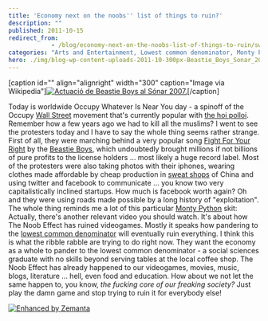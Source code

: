 ```yaml
---
title: 'Economy next on the noobs'' list of things to ruin?'
description: ""
published: 2011-10-15
redirect_from: 
            - /blog/economy-next-on-the-noobs-list-of-things-to-ruin/swizec/2634
categories: "Arts and Entertainment, Lowest common denominator, Monty Python, Newbie, Uncategorized"
hero: ./img/blog-wp-content-uploads-2011-10-300px-Beastie_Boys_Sonar_2007_Barcelona_Catalonia.jpg
---
```

\[caption id=&quot;&quot; align=&quot;alignright&quot; width=&quot;300&quot; caption=&quot;Image via Wikipedia&quot;][![Actuació de Beastie Boys al Sónar 2007.](./img/blog-wp-content-uploads-2011-10-300px-Beastie_Boys_Sonar_2007_Barcelona_Catalonia.jpg "Actuació de Beastie Boys al Sónar 2007.")](http://commons.wikipedia.org/wiki/File:Beastie_Boys_Sonar_2007_Barcelona_Catalonia.jpg)\[/caption]

Today is worldwide Occupy Whatever Is Near You day - a spinoff of the Occupy [Wall Street](<http://maps.google.com/maps?ll=40.7063888889,-74.0094444444&amp;spn=0.01,0.01&amp;q=40.7063888889,-74.0094444444 (Wall%20Street)&amp;t=h> "Wall Street") movement that&#x27;s currently popular with [the hoi polloi](http://en.wikipedia.org/wiki/Hoi_polloi "Hoi polloi"). Remember how a few years ago we had to kill all the muslims? I went to see the protesters today and I have to say the whole thing seems rather strange. First of all, they were marching behind a very popular song [Fight For Your Right](http://en.wikipedia.org/wiki/%28You_Gotta%29_Fight_for_Your_Right_%28To_Party%21%29 "(You Gotta) Fight for Your Right (To Party!)") by the [Beastie Boys](http://www.beastieboys.com "Beastie Boys"), which undoubtedly brought millions if not billions of pure profits to the license holders ... most likely a huge record label. Most of the protesters were also taking photos with their iphones, wearing clothes made affordable by cheap production in [sweat shops](http://en.wikipedia.org/wiki/Sweatshop "Sweatshop") of China and using twitter and facebook to communicate ... you know two very capitalistically inclined startups. How much is facebook worth again? Oh and they were using roads made possible by a long history of &quot;exploitation&quot;. The whole thing reminds me a lot of this particular [Monty Python](http://www.pythonline.com/ "Monty Python") skit:  Actually, there&#x27;s another relevant video you should watch. It&#x27;s about how The Noob Effect has ruined videogames. Mostly it speaks how pandering to the [lowest common denominator](http://en.wikipedia.org/wiki/Lowest_common_denominator "Lowest common denominator") will eventually ruin everything.  I think this is what the ribble rabble are trying to do right now. They want the economy as a whole to pander to the lowest common denominator - a social sciences graduate with no skills beyond serving tables at the local coffee shop. The Noob Effect has already happened to our videogames, movies, music, blogs, literature ... hell, even food and education. How about we not let the same happen to, you know, _the fucking core of our freaking society?_ Just play the damn game and stop trying to ruin it for everybody else!

[![Enhanced by Zemanta](http://img.zemanta.com/zemified_e.png?x-id=65c7a642-d754-4b12-b0f1-ce8c16873baf)](http://www.zemanta.com/ "Enhanced by Zemanta")